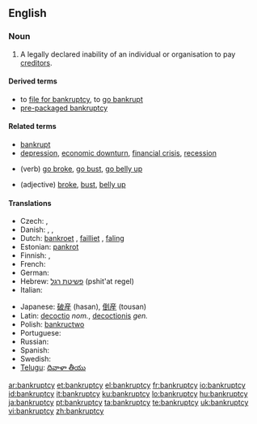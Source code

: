 {{wikipedia}}
==English==

===Noun===
{{en-noun|bankruptcies}}

# A legally declared inability of an individual or organisation to pay [[creditor]]s.

====Derived terms====
* to [[file for bankruptcy]], to [[go bankrupt]]
* [[pre-packaged bankruptcy]]

====Related terms====
* [[bankrupt]]
* [[depression]],  [[economic downturn]], [[financial crisis]], [[recession]]
* {{slang}} (verb) [[go broke]], [[go bust]], [[go belly up]]
* {{slang}} (adjective) [[broke]], [[bust]], [[belly up]]

====Translations====
{{trans-top|inability to pay creditors}}
* Czech: {{t-|cs|úpadek|m}}, {{t-|cs|bankrot|m}}
* Danish: {{t-|da|bankerot|c}}, {{t-|da|fallit|c}}, {{t-|da|konkurs|c}}
* Dutch: [[bankroet]] {{n}}, [[failliet]] {{n}}, [[faling]] {{f}}
* Estonian: [[pankrot]]
* Finnish: {{t+|fi|konkurssi}}, {{t-|fi|vararikko}}
* French: {{t+|fr|faillite|f}}
* German: {{t+|de|Bankrott|m}}
* Hebrew: [[פשיטת רגל]] (pshit'at regel) {{f}}
* Italian: {{t-|it|bancarotta}}
{{trans-mid}}
* Japanese: [[破産]] (hasan), [[倒産]] (tousan)
* Latin: [[decoctio]] ''nom.'', [[decoctionis]] ''gen.''
* Polish: [[bankructwo]] {{n}}
* Portuguese: {{t+|pt|falência|f}}
* Russian: {{t+|ru|банкротство|n|tr=bankrótstvo|sc=Cyrl}}
* Spanish: {{t-|es|bancarrota|f}}
* Swedish: {{t+|sv|konkurs|c}}
* [[Telugu]]: [[దివాళా తీయు]]
{{trans-bottom}}

[[ar:bankruptcy]]
[[et:bankruptcy]]
[[el:bankruptcy]]
[[fr:bankruptcy]]
[[io:bankruptcy]]
[[id:bankruptcy]]
[[it:bankruptcy]]
[[ku:bankruptcy]]
[[lo:bankruptcy]]
[[hu:bankruptcy]]
[[ja:bankruptcy]]
[[pt:bankruptcy]]
[[ta:bankruptcy]]
[[te:bankruptcy]]
[[uk:bankruptcy]]
[[vi:bankruptcy]]
[[zh:bankruptcy]]
